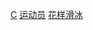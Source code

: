 {{Commonscat|Figure skaters from Canada}}

[[Category:各國花式滑冰運動員|C]]
[[Category:加拿大花式滑冰‎|运动员]]
[[Category:加拿大运动员|花样滑冰]]